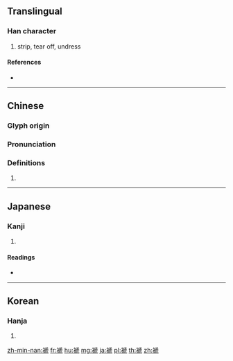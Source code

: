 {{character info/new}}
==Translingual==

===Han character===
{{Han char|rn=145|rad=衣|as=10|sn=16|four=32217|canj=LHYN,LHYU}}

# strip, tear off, undress

====References====
* {{Han ref|kx=1122.230|dkj=34504|dj=1590.150|hdz=53107.170|uh=892B|ud=35115|bh=BFC9|bd=49097}}

----

==Chinese==
{{zh-forms}}

===Glyph origin===
{{Han etym}}

===Pronunciation===
{{zh-pron
|m=chǐ
|c=ci2
|h=pfs=
|md=
|mn=
|w=
|mc=y
|oc=y
|cat=
}}

===Definitions===
{{zh-hanzi}}

# {{rfdef|lang=zh}}

----

==Japanese==

===Kanji===
{{ja-kanji|grade=|rs=衣10}}

# {{defn|lang=ja|sort=衣10}}

====Readings====
* {{ja-readings|on=[[ち]] (chi)|kun=[[うばう]] (ubau)|nanori=}}

----

==Korean==

===Hanja===
{{ko-hanja|hangeul=치|eumhun=|rv=chi|mr=ch'i|y=chi}}

# {{defn|lang=ko|sort=衣10}}

[[zh-min-nan:褫]]
[[fr:褫]]
[[hu:褫]]
[[mg:褫]]
[[ja:褫]]
[[pl:褫]]
[[th:褫]]
[[zh:褫]]